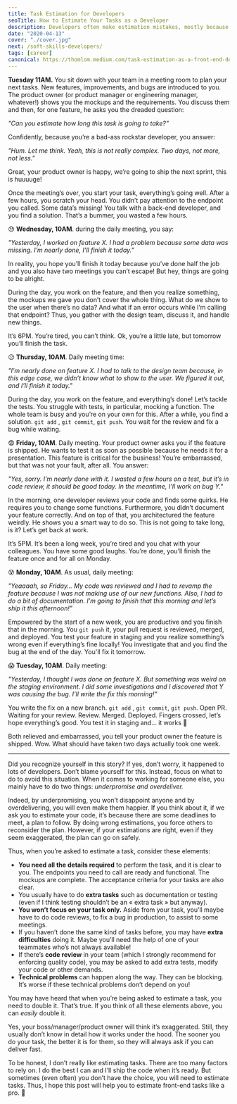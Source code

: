 ```yaml
---
title: Task Estimation for Developers
seoTitle: How to Estimate Your Tasks as a Developer
description: Developers often make estimation mistakes, mostly because they underestimate the task. Find out why and how you can make better estimations as a developer.
date: "2020-04-13"
cover: "./cover.jpg"
next: /soft-skills-developers/
tags: [career]
canonical: https://thomlom.medium.com/task-estimation-as-a-front-end-developer-do-it-right-1581a615b1ac
---
```


**Tuesday 11AM.** You sit down with your team in a meeting room to plan your next tasks. New features, improvements, and bugs are introduced to you. The product owner (or product manager or engineering manager, whatever!) shows you the mockups and the requirements. You discuss them and then, for one feature, he asks you the dreaded question:

_"Can you estimate how long this task is going to take?"_

Confidently, because you’re a bad-ass rockstar developer, you answer:

_"Hum. Let me think. Yeah, this is not really complex. Two days, not more, not less."_

Great, your product owner is happy, we’re going to ship the next sprint, this is huuuuge!

Once the meeting’s over, you start your task, everything’s going well. After a few hours, you scratch your head. You didn’t pay attention to the endpoint you called. Some data’s missing! You talk with a back-end developer, and you find a solution. That’s a bummer, you wasted a few hours.

😓 **Wednesday, 10AM**. during the daily meeting, you say:

_"Yesterday, I worked on feature X. I had a problem because some data was missing. I’m nearly done, I’ll finish it today."_

In reality, you hope you’ll finish it today because you’ve done half the job and you also have two meetings you can’t escape! But hey, things are going to be alright.

During the day, you work on the feature, and then you realize something, the mockups we gave you don’t cover the whole thing. What do we show to the user when there’s no data? And what if an error occurs while I’m calling that endpoint? Thus, you gather with the design team, discuss it, and handle new things.

It’s 6PM. You’re tired, you can’t think. Ok, you’re a little late, but tomorrow you’ll finish the task.

😥 **Thursday, 10AM**. Daily meeting time:

_"I’m nearly done on feature X. I had to talk to the design team because, in this edge case, we didn’t know what to show to the user. We figured it out, and I’ll finish it today."_

During the day, you work on the feature, and everything’s done! Let’s tackle the tests. You struggle with tests, in particular, mocking a function. The whole team is busy and you’re on your own for this. After a while, you find a solution. `git add` , `git commit`, `git push`. You wait for the review and fix a bug while waiting.

😨 **Friday, 10AM**. Daily meeting. Your product owner asks you if the feature is shipped. He wants to test it as soon as possible because he needs it for a presentation. This feature is critical for the business! You’re embarrassed, but that was not your fault, after all. You answer:

_"Yes, sorry. I’m nearly done with it. I wasted a few hours on a test, but it’s in code review, it should be good today. In the meantime, I’ll work on bug Y."_

In the morning, one developer reviews your code and finds some quirks. He requires you to change some functions. Furthermore, you didn’t document your feature correctly. And on top of that, you architectured the feature weirdly. He shows you a smart way to do so. This is not going to take long, is it? Let’s get back at work.

It’s 5PM. It’s been a long week, you’re tired and you chat with your colleagues. You have some good laughs. You’re done, you’ll finish the feature once and for all on Monday.

😰 **Monday, 10AM**. As usual, daily meeting:

_"Yeaaaah, so Friday… My code was reviewed and I had to revamp the feature because I was not making use of our new functions. Also, I had to do a bit of documentation. I’m going to finish that this morning and let’s ship it this afternoon!"_

Empowered by the start of a new week, you are productive and you finish that in the morning. You `git push` it, your pull request is reviewed, merged, and deployed. You test your feature in staging and you realize something’s wrong even if everything’s fine locally! You investigate that and you find the bug at the end of the day. You'll fix it tomorrow.

😱 **Tuesday, 10AM**. Daily meeting:

_"Yesterday, I thought I was done on feature X. But something was weird on the staging environment. I did some investigations and I discovered that Y was causing the bug. I’ll write the fix this morning!"_

You write the fix on a new branch. `git add` , `git commit`, `git push`. Open PR. Waiting for your review. Review. Merged. Deployed. Fingers crossed, let’s hope everything’s good. You test it in staging and… it works 🎉

Both relieved and embarrassed, you tell your product owner the feature is shipped. Wow. What should have taken two days actually took one week.

---

Did you recognize yourself in this story? If yes, don’t worry, it happened to lots of developers. Don’t blame yourself for this. Instead, focus on what to do to avoid this situation. When it comes to working for someone else, you mainly have to do two things: _underpromise and overdeliver._

Indeed, by underpromising, you won’t disappoint anyone and by overdelivering, you will even make them happier. If you think about it, if we ask you to estimate your code, it’s because there are some deadlines to meet, a plan to follow. By doing wrong estimations, you force others to reconsider the plan. However, if your estimations are right, even if they seem exaggerated, the plan can go on safely.

Thus, when you’re asked to estimate a task, consider these elements:

- **You need all the details required** to perform the task, and it is clear to you. The endpoints you need to call are ready and functional. The mockups are complete. The acceptance criteria for your tasks are also clear.
- You usually have to do **extra tasks** such as documentation or testing (even if I think testing shouldn’t be an « extra task » but anyway).
- **You won’t focus on your task only.** Aside from your task, you’ll maybe have to do code reviews, to fix a bug in production, to assist to some meetings.
- If you haven’t done the same kind of tasks before, you may have **extra difficulties** doing it. Maybe you’ll need the help of one of your teammates who’s not always available!
- If there’s **code review** in your team (which I strongly recommend for enforcing quality code), you may be asked to add extra tests, modify your code or other demands.
- **Technical problems** can happen along the way. They can be blocking. It’s worse if these technical problems don’t depend on you!

You may have heard that when you’re being asked to estimate a task, you need to double it. That’s true. If you think of all these elements above, you can _easily_ double it.

Yes, your boss/manager/product owner will think it’s exaggerated. Still, they usually don’t know in detail how it works under the hood. The sooner you do your task, the better it is for them, so they will always ask if you can deliver fast.

To be honest, I don’t really like estimating tasks. There are too many factors to rely on. I do the best I can and I’ll ship the code when it’s ready. But sometimes (even often) you don’t have the choice, you will need to estimate tasks. Thus, I hope this post will help you to estimate front-end tasks like a pro. 🚀

<Comments />
